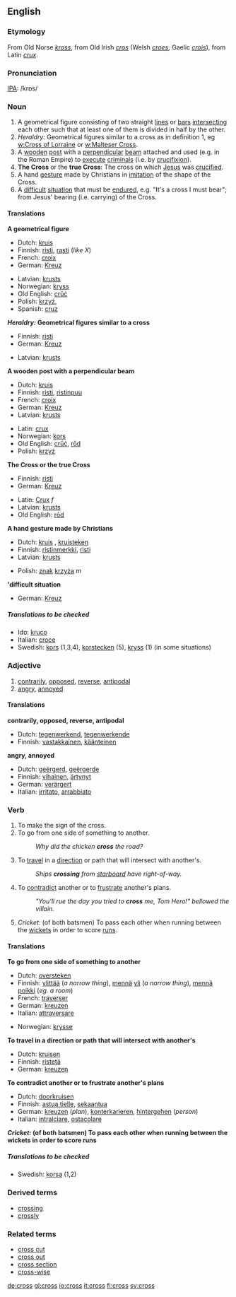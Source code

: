 ==English==

===Etymology===
From Old Norse ''[[kross]]'', from Old Irish ''[[cros]]'' (Welsh ''[[croes]]'', Gaelic ''[[crois]]''), from Latin ''[[crux]]''.

===Pronunciation===
[[IPA]]: /krɒs/

===Noun===
{{en-noun|cross|crosses}}

# A geometrical figure consisting of two straight [[line]]s or [[bar]]s [[intersecting]] each other such that at least one of them is divided in half by the other.
# ''Heraldry:'' Geometrical figures similar to a cross as in definition 1, eg [[w:Cross of Lorraine]] or [[w:Malteser Cross]].
# A [[wooden]] [[post]] with a [[perpendicular]] [[beam]] attached and used (e.g. in the Roman Empire) to [[execute]] [[criminal]]s (i.e. by [[crucifixion]]).
# '''The Cross''' or the '''true Cross''': The cross on which [[Jesus]] was [[crucify|crucified]].
# A hand [[gesture]] made by Christians in [[imitation]] of the shape of the Cross.
# A [[difficult]] [[situation]] that must be [[endure]]d, e.g. "It's a cross I must bear"; from Jesus' bearing (i.e. carrying) of the Cross.

====Translations====
'''A geometrical figure'''
{{top}}
*Dutch: [[kruis]] {{n}}
*Finnish: [[risti]], [[rasti]] (''like X'')
*French: [[croix]]
*German: [[Kreuz]] {{n}}
{{mid}}
*Latvian: [[krusts]] {{n}}
*Norwegian: [[kryss]] {{n}}
*Old English: [[cruc|crūċ]]
*Polish: [[krzyż]], {{m}}
*Spanish: [[cruz]]
{{bottom}}

'''''Heraldry:'' Geometrical figures similar to a cross'''
{{top}}
*Finnish: [[risti]]
*German: [[Kreuz]] {{n}}
{{mid}}
*Latvian: [[krusts]] {{n}}
{{bottom}}

'''A wooden post with a perpendicular beam'''
{{top}}
*Dutch: [[kruis]] {{n}}
*Finnish: [[risti]], [[ristinpuu]]
*French: [[croix]]
*German: [[Kreuz]] {{n}}
*Latvian: [[krusts]] {{n}}
{{mid}}
*Latin: [[crux]] {{f}}
*Norwegian: [[kors]] {{n}}
*Old English: [[cruc|crūċ]], [[rod|rōd]]
*Polish: [[krzyż]] {{m}}
{{bottom}}

'''The Cross or the true Cross'''
{{top}}
*Finnish: [[risti]] <!--or Risti? -->
*German: [[Kreuz]] {{n}}
{{mid}}
*Latin: [[Crux]] ''f''
*Latvian: [[krusts]] {{n}}
*Old English: [[rod|rōd]]
{{bottom}}

'''A hand gesture made by Christians'''
{{top}}
*Dutch: [[kruis]] {{n}}, [[kruisteken]] {{n}}
*Finnish: [[ristinmerkki]], [[risti]]
*Latvian: [[krusts]] {{n}}
{{mid}}
*Polish: [[znak]] [[krzyż]]a ''m''
{{bottom}}

''''difficult situation'''
{{top}}
*German: [[Kreuz]] {{n}}
{{mid}}
{{bottom}}

=====Translations to be checked=====
{{checktrans}}

*Ido: [[kruco]]
*Italian: [[croce]] {{f}}
*Swedish: [[kors]] (1,3,4), [[korstecken]] (5), [[kryss]] (1) (in some situations)

===Adjective===
{{en-ad2|'''cross'''|'''[[crosser]]'''|'''[[crossest]]'''}}

# [[contrarily]], [[opposed]], [[reverse]], [[antipodal]]
# [[angry]], [[annoyed]]

====Translations====

'''contrarily, opposed, reverse, antipodal'''
{{top}}
*Dutch: [[tegenwerkend]], [[tegenwerkende]]
*Finnish: [[vastakkainen]], [[käänteinen]]
{{mid}}
{{bottom}}

'''angry, annoyed'''
{{top}}
*Dutch: [[geërgerd]], [[geërgerde]]
*Finnish: [[vihainen]], [[ärtynyt]]
*German: [[verärgert]]
*Italian: [[irritato]], [[arrabbiato]]
{{mid}}
{{bottom}}

===Verb===
{{en-verb|cross|crosses|crossed|crossing}}

# To make the sign of the cross.
# To go from one side of something to another.
#:''Why did the chicken '''cross''' the road?''
# To [[travel]] in a [[direction]] or path that will intersect with another's.
#:''Ships '''crossing''' from [[starboard]] have right-of-way.''
# To [[contradict]] another or to [[frustrate]] another's plans.
#:''"You'll rue the day you tried to '''cross''' me, Tom Hero!" bellowed the villain.''
# ''Cricket:'' (of both batsmen) To pass each other when running between the [[wicket]]s in order to score [[run]]s.

====Translations====
'''To go from one side of something to another'''
{{top}}
*Dutch: [[oversteken]]
*Finnish: [[ylittää]] (''a narrow thing''), [[mennä]] [[yli]] (''a narrow thing''), [[mennä]] [[poikki]] (''eg. a room'')
*French: [[traverser]]
*German: [[kreuzen]]
*Italian: [[attraversare]]
{{mid}}
*Norwegian: [[krysse]]
{{bottom}}

'''To travel in a direction or path that will intersect with another's'''
{{top}}
*Dutch: [[kruisen]]
*Finnish: [[ristetä]]
*German: [[kreuzen]]
{{mid}}
{{bottom}}

'''To contradict another or to frustrate another's plans'''
{{top}}
*Dutch: [[doorkruisen]]
*Finnish: [[astua tielle]], [[sekaantua]]
*German: [[kreuzen]] (''plan''), [[konterkarieren]], [[hintergehen]] (''person'')
*Italian: [[intralciare]],  [[ostacolare]]
{{mid}}
{{bottom}}

'''''Cricket:'' (of both batsmen) To pass each other when running between the wickets in order to score runs'''
{{top}}
{{mid}}
{{bottom}}

=====Translations to be checked=====
{{checktrans}}
*Swedish: [[korsa]] (1,2)

===Derived terms===
*[[crossing]]
*[[crossly]]

===Related terms===
*[[cross cut]]
*[[cross out]]
*[[cross section]]
*[[cross-wise]]


[[de:cross]]
[[gl:cross]]
[[io:cross]]
[[it:cross]]
[[fi:cross]]
[[sv:cross]]